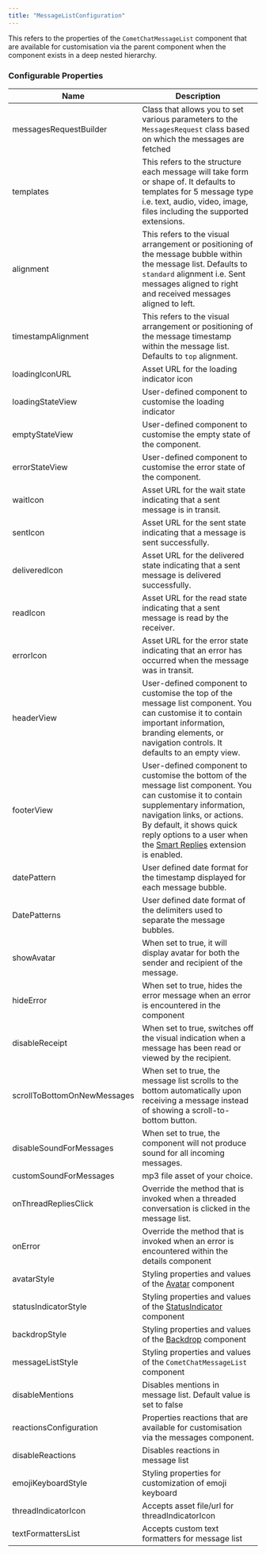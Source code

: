 ```yaml
---
title: "MessageListConfiguration"
---
```


This refers to the properties of the `CometChatMessageList` component that are available for customisation via the parent component when the component exists in a deep nested hierarchy.

### Configurable Properties

| Name                        | Description                                                                                                                                                                                                                                                                                              |
| --------------------------- | -------------------------------------------------------------------------------------------------------------------------------------------------------------------------------------------------------------------------------------------------------------------------------------------------------- |
| messagesRequestBuilder      | Class that allows you to set various parameters to the `MessagesRequest` class based on which the messages are fetched                                                                                                                                                                                   |
| templates                   | This refers to the structure each message will take form or shape of. It defaults to templates for 5 message type i.e. text, audio, video, image, files including the supported extensions.                                                                                                              |
| alignment                   | This refers to the visual arrangement or positioning of the message bubble within the message list. Defaults to `standard` alignment i.e. Sent messages aligned to right and received messages aligned to left.                                                                                          |
| timestampAlignment          | This refers to the visual arrangement or positioning of the message timestamp within the message list. Defaults to `top` alignment.                                                                                                                                                                      |
| loadingIconURL              | Asset URL for the loading indicator icon                                                                                                                                                                                                                                                                 |
| loadingStateView            | User-defined component to customise the loading indicator                                                                                                                                                                                                                                                |
| emptyStateView              | User-defined component to customise the empty state of the component.                                                                                                                                                                                                                                    |
| errorStateView              | User-defined component to customise the error state of the component.                                                                                                                                                                                                                                    |
| waitIcon                    | Asset URL for the wait state indicating that a sent message is in transit.                                                                                                                                                                                                                               |
| sentIcon                    | Asset URL for the sent state indicating that a message is sent successfully.                                                                                                                                                                                                                             |
| deliveredIcon               | Asset URL for the delivered state indicating that a sent message is delivered successfully.                                                                                                                                                                                                              |
| readIcon                    | Asset URL for the read state indicating that a sent message is read by the receiver.                                                                                                                                                                                                                     |
| errorIcon                   | Asset URL for the error state indicating that an error has occurred when the message was in transit.                                                                                                                                                                                                     |
| headerView                  | User-defined component to customise the top of the message list component. You can customise it to contain important information, branding elements, or navigation controls. It defaults to an empty view.                                                                                               |
| footerView                  | User-defined component to customise the bottom of the message list component. You can customise it to contain supplementary information, navigation links, or actions. By default, it shows quick reply options to a user when the [Smart Replies](/extensions/smart-replies) extension is enabled. |
| datePattern                 | User defined date format for the timestamp displayed for each message bubble.                                                                                                                                                                                                                            |
| DatePatterns                | User defined date format of the delimiters used to separate the message bubbles.                                                                                                                                                                                                                         |
| showAvatar                  | When set to true, it will display avatar for both the sender and recipient of the message.                                                                                                                                                                                                               |
| hideError                   | When set to true, hides the error message when an error is encountered in the component                                                                                                                                                                                                                  |
| disableReceipt              | When set to true, switches off the visual indication when a message has been read or viewed by the recipient.                                                                                                                                                                                            |
| scrollToBottomOnNewMessages | When set to true, the message list scrolls to the bottom automatically upon receiving a message instead of showing a scroll-to-bottom button.                                                                                                                                                            |
| disableSoundForMessages     | When set to true, the component will not produce sound for all incoming messages.                                                                                                                                                                                                                        |
| customSoundForMessages      | mp3 file asset of your choice.                                                                                                                                                                                                                                                                           |
| onThreadRepliesClick        | Override the method that is invoked when a threaded conversation is clicked in the message list.                                                                                                                                                                                                         |
| onError                     | Override the method that is invoked when an error is encountered within the details component                                                                                                                                                                                                            |
| avatarStyle                 | Styling properties and values of the [Avatar](/web-elements/avatar) component                                                                                                                                                                                                                       |
| statusIndicatorStyle        | Styling properties and values of the [StatusIndicator](/web-elements/status-indicator) component                                                                                                                                                                                                    |
| backdropStyle               | Styling properties and values of the [Backdrop](/web-elements/backdrop) component                                                                                                                                                                                                                   |
| messageListStyle            | Styling properties and values of the `CometChatMessageList` component                                                                                                                                                                                                                                    |
| disableMentions             | Disables mentions in message list. Default value is set to false                                                                                                                                                                                                                                         |
| reactionsConfiguration      | Properties reactions that are available for customisation via the messages component.                                                                                                                                                                                                                    |
| disableReactions            | Disables reactions in message list                                                                                                                                                                                                                                                                       |
| emojiKeyboardStyle          | Styling properties for customization of emoji keyboard                                                                                                                                                                                                                                                   |
| threadIndicatorIcon         | Accepts asset file/url for threadIndicatorIcon                                                                                                                                                                                                                                                           |
| textFormattersList          | Accepts custom text formatters for message list                                                                                                                                                                                                                                                          |
